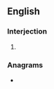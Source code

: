 ==English==

===Interjection===
{{en-interj}}

# {{lb|en|internet slang|text messaging}} {{abbreviation of|thanks|lang=en}}

===Anagrams===
* {{anagrams|en|HXT}}